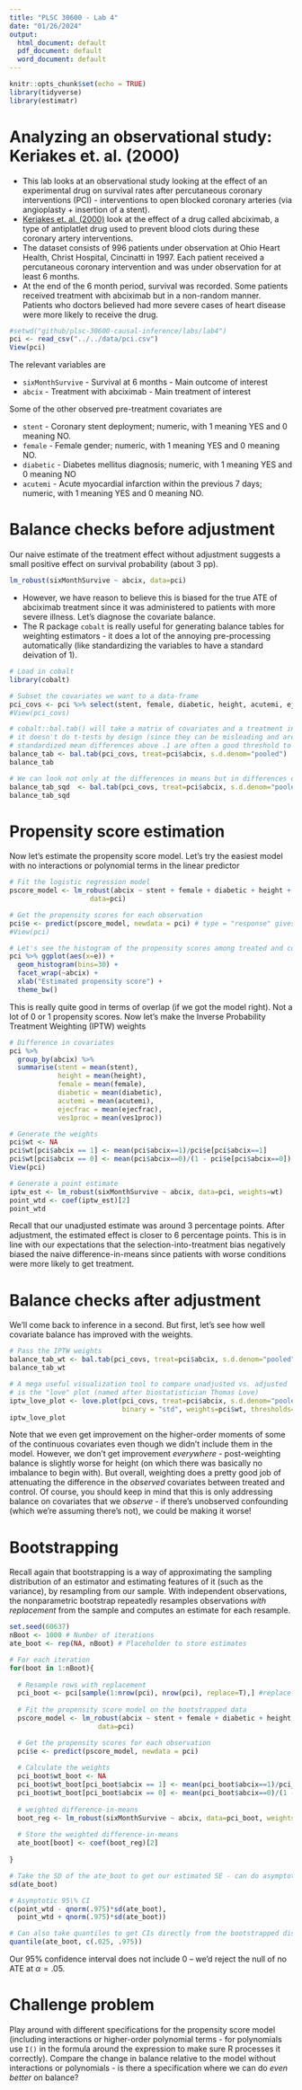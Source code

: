 ```yaml
---
title: "PLSC 30600 - Lab 4"
date: "01/26/2024"
output:
  html_document: default
  pdf_document: default
  word_document: default
---
```


```r
knitr::opts_chunk$set(echo = TRUE)
library(tidyverse)
library(estimatr)
```

# Analyzing an observational study: Keriakes et. al. (2000)

+ This lab looks at an observational study looking at the effect of an experimental drug on survival rates after percutaneous coronary interventions (PCI) - interventions to open blocked coronary arteries (via angioplasty + insertion of a stent). 
+ [Keriakes et. al. (2000)](https://www.sciencedirect.com/science/article/abs/pii/S000287030059810X) look at the effect of a drug called abciximab, a type of antiplatlet drug used to prevent blood clots during these coronary artery interventions. 
+ The dataset consists of 996 patients under observation at Ohio Heart Health, Christ Hospital, Cincinatti in 1997. Each patient received a percutaneous coronary intervention and was under observation for at least 6 months. 
+ At the end of the 6 month period, survival was recorded. Some patients received treatment with abciximab but in a non-random manner. Patients who doctors believed had more severe cases of heart disease were more likely to receive the drug.

```r
#setwd("github/plsc-30600-causal-inference/labs/lab4")
pci <- read_csv("../../data/pci.csv")
View(pci)
```
The relevant variables are

- `sixMonthSurvive` - Survival at 6 months - Main outcome of interest
- `abcix` - Treatment with abciximab - Main treatment of interest

Some of the other observed pre-treatment covariates are

- `stent` - Coronary stent deployment; numeric, with 1 meaning YES and 0 meaning NO.
- `female` - Female gender; numeric, with 1 meaning YES and 0 meaning NO.
- `diabetic` - Diabetes mellitus diagnosis; numeric, with 1 meaning YES and 0 meaning NO
- `acutemi` - Acute myocardial infarction within the previous 7 days; numeric, with 1 meaning YES and 0 meaning NO.

# Balance checks before adjustment

Our naive estimate of the treatment effect without adjustment suggests a small positive effect on survival probability (about 3 pp).

```r
lm_robust(sixMonthSurvive ~ abcix, data=pci)
```

+ However, we have reason to believe this is biased for the true ATE of abciximab treatment since it was administered to patients with more severe illness. Let's diagnose the covariate balance.
+ The R package `cobalt` is really useful for generating balance tables for weighting estimators - it does a lot of the annoying pre-processing automatically (like standardizing the variables to have a standard deivation of 1).

```r

# Load in cobalt
library(cobalt)

# Subset the covariates we want to a data-frame
pci_covs <- pci %>% select(stent, female, diabetic, height, acutemi, ejecfrac, ves1proc)
#View(pci_covs)

# cobalt::bal.tab() will take a matrix of covariates and a treatment indicator and give standardized mean differences
# it doesn't do t-tests by design (since they can be misleading and are discouraged by more recent work) 
# standardized mean differences above .1 are often a good threshold to be concerned (https://pubmed.ncbi.nlm.nih.gov/23849158/)
balance_tab <- bal.tab(pci_covs, treat=pci$abcix, s.d.denom="pooled")
balance_tab

# We can look not only at the differences in means but in differences of higher-order moments
balance_tab_sqd  <- bal.tab(pci_covs, treat=pci$abcix, s.d.denom="pooled", poly=2)
balance_tab_sqd

```

# Propensity score estimation

Now let's estimate the propensity score model. Let's try the easiest model with no interactions or polynomial terms in the linear predictor

```r
# Fit the logistic regression model
pscore_model <- lm_robust(abcix ~ stent + female + diabetic + height + acutemi, 
                    data=pci)

# Get the propensity scores for each observation
pci$e <- predict(pscore_model, newdata = pci) # type = "response" gives us the probabilities
#View(pci)

# Let's see the histogram of the propensity scores among treated and control
pci %>% ggplot(aes(x=e)) + 
  geom_histogram(bins=30) + 
  facet_wrap(~abcix) + 
  xlab("Estimated propensity score") + 
  theme_bw()
```

This is really quite good in terms of overlap (if we got the model right). Not a lot of 0 or 1 propensity scores. Now let's make the Inverse Probability Treatment Weighting (IPTW) weights

```r
# Difference in covariates
pci %>%
  group_by(abcix) %>%
  summarise(stent = mean(stent),
            height = mean(height),
            female = mean(female),
            diabetic = mean(diabetic),
            acutemi = mean(acutemi),
            ejecfrac = mean(ejecfrac),
            ves1proc = mean(ves1proc))

# Generate the weights
pci$wt <- NA
pci$wt[pci$abcix == 1] <- mean(pci$abcix==1)/pci$e[pci$abcix==1]
pci$wt[pci$abcix == 0] <- mean(pci$abcix==0)/(1 - pci$e[pci$abcix==0])
View(pci)

# Generate a point estimate
iptw_est <- lm_robust(sixMonthSurvive ~ abcix, data=pci, weights=wt)
point_wtd <- coef(iptw_est)[2]
point_wtd

```

Recall that our unadjusted estimate was around 3 percentage points. After adjustment, the estimated effect is closer to 6 percentage points. This is in line with our expectations that the selection-into-treatment bias negatively biased the naive difference-in-means since patients with worse conditions were more likely to get treatment.

# Balance checks after adjustment

We'll come back to inference in a second. But first, let's see how well covariate balance has improved with the weights.

```r

# Pass the IPTW weights
balance_tab_wt <- bal.tab(pci_covs, treat=pci$abcix, s.d.denom="pooled", weights=pci$wt)
balance_tab_wt

# A mega useful visualization tool to compare unadjusted vs. adjusted 
# is the "love" plot (named after biostatistician Thomas Love)
iptw_love_plot <- love.plot(pci_covs, treat=pci$abcix, s.d.denom="pooled", abs=T, poly=2,
                            binary = "std", weights=pci$wt, thresholds= c(m=.1))
iptw_love_plot
```

Note that we even get improvement on the higher-order moments of some of the continuous covariates even though we didn't include them in the model. However, we don't get improvement *everywhere* - post-weighting balance is slightly worse for height (on which there was basically no imbalance to begin with). But overall, weighting does a pretty good job of attenuating the difference in the *observed* covariates between treated and control. Of course, you should keep in mind that this is only addressing balance on covariates that we *observe* - if there's unobserved confounding (which we're assuming there's not), we could be making it worse!

# Bootstrapping

Recall again that bootstrapping is a way of approximating the sampling distribution of an estimator and estimating features of it (such as the variance), by resampling from our sample. With independent observations, the nonparametric bootstrap repeatedly resamples observations *with replacement* from the sample and computes an estimate for each resample.

```r
set.seed(60637)
nBoot <- 1000 # Number of iterations
ate_boot <- rep(NA, nBoot) # Placeholder to store estimates

# For each iteration
for(boot in 1:nBoot){
  
  # Resample rows with replacement
  pci_boot <- pci[sample(1:nrow(pci), nrow(pci), replace=T),] #replace = T is key!
  
  # Fit the propensity score model on the bootstrapped data
  pscore_model <- lm_robust(abcix ~ stent + female + diabetic + height + acutemi, 
                      data=pci)

  # Get the propensity scores for each observation
  pci$e <- predict(pscore_model, newdata = pci) 
  
  # Calculate the weights
  pci_boot$wt_boot <- NA
  pci_boot$wt_boot[pci_boot$abcix == 1] <- mean(pci_boot$abcix==1)/pci_boot$e[pci_boot$abcix==1]
  pci_boot$wt_boot[pci_boot$abcix == 0] <- mean(pci_boot$abcix==0)/(1 - pci_boot$e_boot[pci_boot$abcix==0])
  
  # weighted difference-in-means
  boot_reg <- lm_robust(sixMonthSurvive ~ abcix, data=pci_boot, weights=wt_boot)
  
  # Store the weighted difference-in-means
  ate_boot[boot] <- coef(boot_reg)[2]
  
}

# Take the SD of the ate_boot to get our estimated SE - can do asymptotic inference
sd(ate_boot)

# Asymptotic 95\% CI
c(point_wtd - qnorm(.975)*sd(ate_boot), 
  point_wtd + qnorm(.975)*sd(ate_boot))

# Can also take quantiles to get CIs directly from the bootstrapped distribution (esp. if skewed)
quantile(ate_boot, c(.025, .975))

```

Our 95\% confidence interval does not include $0$ -- we'd reject the null of no ATE at $\alpha = .05$.

# Challenge problem

Play around with different specifications for the propensity score model (including interactions or higher-order polynomial terms - for polynomials use `I()` in the formula around the expression to make sure R processes it correctly). Compare the change in balance relative to the model without interactions or polynomials - is there a specification where we can do *even better* on balance? 
